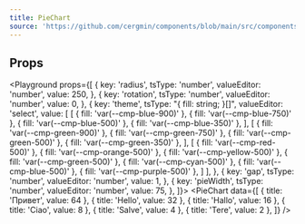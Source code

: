 ```yaml
---
title: PieChart
source: 'https://github.com/cergmin/components/blob/main/src/components/PieChart/PieChart.tsx'
---
```


## Props

<Playground
  props={[
    {
      key: 'radius',
      tsType: 'number',
      valueEditor: 'number',
      value: 250,
    },
    {
      key: 'rotation',
      tsType: 'number',
      valueEditor: 'number',
      value: 0,
    },
    {
      key: 'theme',
      tsType: "{ fill: string; }[]",
      valueEditor: 'select',
      value: [
        [
          { fill: 'var(--cmp-blue-900)' },
          { fill: 'var(--cmp-blue-750)' },
          { fill: 'var(--cmp-blue-500)' },
          { fill: 'var(--cmp-blue-350)' },
        ],
        [
          { fill: 'var(--cmp-green-900)' },
          { fill: 'var(--cmp-green-750)' },
          { fill: 'var(--cmp-green-500)' },
          { fill: 'var(--cmp-green-350)' },
        ],
        [
          { fill: 'var(--cmp-red-500)' },
          { fill: 'var(--cmp-orange-500)' },
          { fill: 'var(--cmp-yellow-500)' },
          { fill: 'var(--cmp-green-500)' },
          { fill: 'var(--cmp-cyan-500)' },
          { fill: 'var(--cmp-blue-500)' },
          { fill: 'var(--cmp-purple-500)' },
        ]
      ],
    },
    {
      key: 'gap',
      tsType: 'number',
      valueEditor: 'number',
      value: 1,
    },
    {
      key: 'pieWidth',
      tsType: 'number',
      valueEditor: 'number',
      value: 75,
    },
  ]}>
  <PieChart
    data={[
      { title: 'Привет', value: 64 },
      { title: 'Hello', value: 32 },
      { title: 'Hallo', value: 16 },
      { title: 'Ciao', value: 8 },
      { title: 'Salve', value: 4 },
      { title: 'Tere', value: 2 },
    ]}
  />
</Playground>
